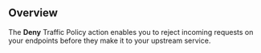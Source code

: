 ## Overview

The **Deny** Traffic Policy action enables you to reject incoming requests on
your endpoints before they make it to your upstream service.

